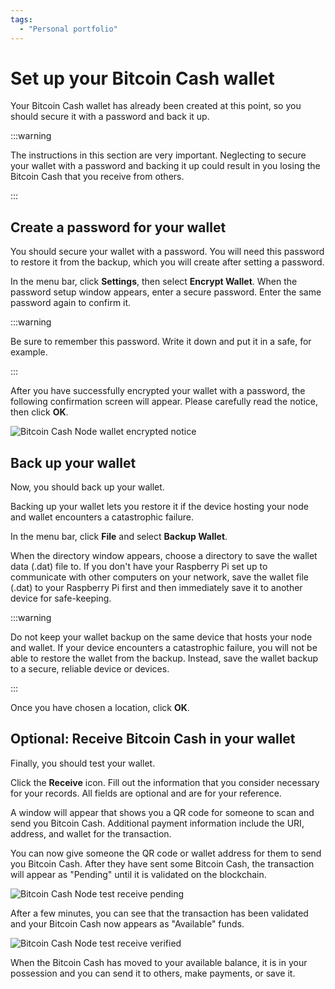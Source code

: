 ```yaml
---
tags:
  - "Personal portfolio"
---
```


# Set up your Bitcoin Cash wallet

Your Bitcoin Cash wallet has already been created at this point, so you should secure it with a password and back it up.

:::warning

The instructions in this section are very important. Neglecting to secure your wallet with a password and backing it up could result in you losing the Bitcoin Cash that you receive from others.

:::

## Create a password for your wallet

You should secure your wallet with a password. You will need this password to restore it from the backup, which you will create after setting a password.

In the menu bar, click **Settings**, then select **Encrypt Wallet**. When the password setup window appears, enter a secure password. Enter the same password again to confirm it.

:::warning

Be sure to remember this password. Write it down and put it in a safe, for example.

:::

After you have successfully encrypted your wallet with a password, the following confirmation screen will appear. Please carefully read the notice, then click **OK**.

![Bitcoin Cash Node wallet encrypted notice](https://github.com/josh-wong/bitcoin-cash-node-on-raspberry-pi/blob/main/docs/assets/screenshots/bitcoin_cash_node_wallet_encrypted_notice.png?raw=true)

## Back up your wallet

Now, you should back up your wallet.

Backing up your wallet lets you restore it if the device hosting your node and wallet encounters a catastrophic failure.

In the menu bar, click **File** and select **Backup Wallet**.

When the directory window appears, choose a directory to save the wallet data (.dat) file to. If you don't have your Raspberry Pi set up to communicate with other computers on your network, save the wallet file (.dat) to your Raspberry Pi first and then immediately save it to another device for safe-keeping.

:::warning

Do not keep your wallet backup on the same device that hosts your node and wallet. If your device encounters a catastrophic failure, you will not be able to restore the wallet from the backup. Instead, save the wallet backup to a secure, reliable device or devices.

:::

Once you have chosen a location, click **OK**.

## Optional: Receive Bitcoin Cash in your wallet

Finally, you should test your wallet.

Click the **Receive** icon. Fill out the information that you consider necessary for your records. All fields are optional and are for your reference.

A window will appear that shows you a QR code for someone to scan and send you Bitcoin Cash. Additional payment information include the URI, address, and wallet for the transaction.

You can now give someone the QR code or wallet address for them to send you Bitcoin Cash. After they have sent some Bitcoin Cash, the transaction will appear as "Pending" until it is validated on the blockchain.

![Bitcoin Cash Node test receive pending](https://github.com/josh-wong/bitcoin-cash-node-on-raspberry-pi/blob/main/docs/assets/screenshots/bitcoin_cash_node_test_receive_pending.png?raw=true)

After a few minutes, you can see that the transaction has been validated and your Bitcoin Cash now appears as "Available" funds.

![Bitcoin Cash Node test receive verified](https://github.com/josh-wong/bitcoin-cash-node-on-raspberry-pi/blob/main/docs/assets/screenshots/bitcoin_cash_node_test_receive_verified.png?raw=true)

When the Bitcoin Cash has moved to your available balance, it is in your possession and you can send it to others, make payments, or save it.
